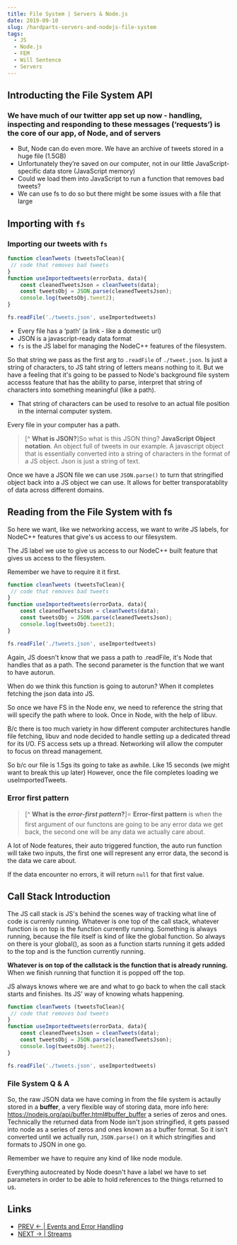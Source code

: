 ```yaml
---
title: File System | Servers & Node.js
date: 2019-09-10
slug: /hardparts-servers-and-nodejs-file-system
tags:
  - JS
  - Node.js
  - FEM
  - Will Sentence
  - Servers
---
```

## Introducting the File System API

### We have much of our twitter app set up now - handling, inspecting and responding to these messages (‘requests’) is the core of our app, of Node, and of servers
- But, Node can do even more. We have an archive of tweets stored in a huge file (1.5GB)
- Unfortunately they’re saved on our computer, not in our little JavaScript-specific data store (JavaScript memory)
- Could we load them into JavaScript to run a function that removes bad tweets?
- We can use fs to do so but there might be some issues with a file that large

## Importing with `fs`

### Importing our tweets with `fs` 
```js
function cleanTweets (tweetsToClean){
 // code that removes bad tweets
}
function useImportedtweets(errorData, data){
    const cleanedTweetsJson = cleanTweets(data);
    const tweetsObj = JSON.parse(cleanedTweetsJson);
    console.log(tweetsObj.tweet2);
}

fs.readFile('./tweets.json', useImportedtweets)
```
- Every file has a ‘path’ (a link - like a domestic url)
- JSON is a javascript-ready data format
- `fs` is the JS label for managing the NodeC++ features of the filesystem.

So that string we pass as the first arg to `.readFile` of `./tweet.json`. Is just a string of characters, to JS taht string of letters means nothing to it. But we have a feeling that it's going to be passed to Node's background file system accesss feature that has the ability to parse, interpret that string of characters into something meaningful (like a path).
- That string of characters can be used to resolve to an actual file position in the internal computer system.

Every file in your computer has a path.

>[^ **What is JSON?**]So what is this JSON thing? **JavaScript Object notation**. An object full of tweets in our example.
A javascript object that is essentially converted into a string of characters in the format of a JS object.
Json is just a string of text.

Once we have a JSON file we can use `JSON.parse()` to turn that stringified object back into a JS object we can use. It allows for better transporatablity of data across different domains.

## Reading from the File System with fs

So here we want, like we networking access, we want to write JS labels, for NodeC++ features that give's us access to our filesystem. 

The JS label we use to give us access to our NodeC++ built feature that gives us access to the filesystem. 

Remember we have to require it it first.

```js
function cleanTweets (tweetsToClean){
 // code that removes bad tweets
}
function useImportedtweets(errorData, data){
    const cleanedTweetsJson = cleanTweets(data);
    const tweetsObj = JSON.parse(cleanedTweetsJson);
    console.log(tweetsObj.tweet2);
}

fs.readFile('./tweets.json', useImportedtweets)
```
Again, JS doesn't know that we pass a path to .readFile, it's Node that handles that as a path.
The second parameter is the function that we want to have autorun.

When do we think this function is going to autorun?
When it completes fetching the json data into JS.

So once we have FS in the Node env, we need to reference the string that will specify the path where to look.
Once in Node, with the help of libuv.

B/c there is too much variety in how different computer architectures handle file fetching, libuv and node decided to handle setting up a dedicated thread for its I/O. FS access sets up a thread. Networking will allow the computer to focus on thread management. 

So b/c our file is 1.5gs its going to take as awhile. Like 15 seconds (we might want to break this up later) However, once the file completes loading we useImportedTweets.

### Error first pattern
> [^ **What is the *error-first pattern*?**]⭐ **Error-first pattern** is when the first argument of our functons are going to be any error data we get back, the second one will be any data we actually care about.
 
 A lot of Node features, their auto triggered function, the auto run function will take two inputs, the first one will represent any error data, the second is the data we care about.

 If the data encounter no errors, it will return `null` for that first value.

## Call Stack Introduction

The JS call stack is JS's behind the scenes way of tracking what line of code is currenly running. Whatever is one top of the call stack, whatever function is on top is the function currently running.
Something is always running, because the file itself is kind of like the global function. So always on there is your global(), as soon as a function starts running it gets added to the top and is the function currently running.

**Whatever is on top of the callstack is the function that is already running.** When we finish running that function it is popped off the top.

JS always knows where we are and what to go back to when the call stack starts and finishes. Its JS' way of knowing whats happening.
 
```js
function cleanTweets (tweetsToClean){
 // code that removes bad tweets
}
function useImportedtweets(errorData, data){
    const cleanedTweetsJson = cleanTweets(data);
    const tweetsObj = JSON.parse(cleanedTweetsJson);
    console.log(tweetsObj.tweet2);
}

fs.readFile('./tweets.json', useImportedtweets)
```

### File System Q & A

So, the raw JSON data we have coming in from the file system is actaully stored in a **buffer**, a very flexible way of storing data, more info here: https://nodejs.org/api/buffer.html#buffer_buffer a series of zeros and ones. Technically the returned data from Node isn't json stringified, it gets passed into node as a series of zeros and ones known as a buffer format.
So it isn't converted until we actually run, `JSON.parse()` on it which stringifies and formats to JSON in one go.

Remember we have to require any kind of like node module.

Everything autocreated by Node doesn't have a label we have to set parameters in order to be able to hold references to the things returned to us.

## Links
- [PREV ← | Events and Error Handling](/hardparts-servers-and-nodejs-error-handling)
- [NEXT → | Streams](/hardparts-servers-and-nodejs-streams)